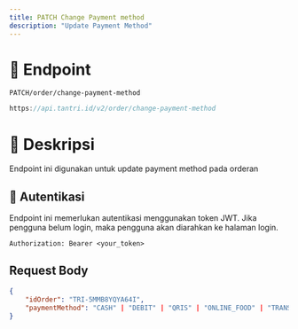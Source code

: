 ```yaml
---
title: PATCH Change Payment method
description: "Update Payment Method"
---
```


# 🔗 Endpoint

`PATCH/order/change-payment-method`

```ts
https://api.tantri.id/v2/order/change-payment-method
```

# 📖 Deskripsi

Endpoint ini digunakan untuk update payment method pada orderan

## 🔑 Autentikasi

Endpoint ini memerlukan autentikasi menggunakan token JWT. Jika pengguna belum login, maka pengguna akan diarahkan ke halaman login.

```http
Authorization: Bearer <your_token>
```

## Request Body

```json
{
    "idOrder": "TRI-5MMB8YQYA64I",
    "paymentMethod": "CASH" | "DEBIT" | "QRIS" | "ONLINE_FOOD" | "TRANSFER_MANUAL"
}
```
